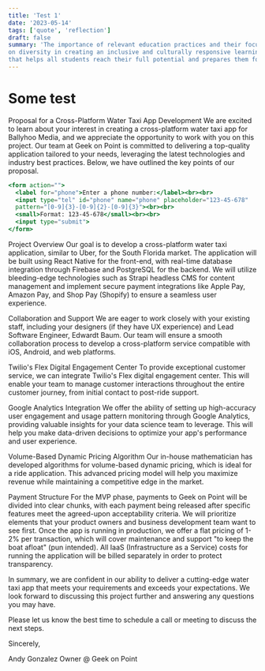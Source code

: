 ```yaml
---
title: 'Test 1'
date: '2023-05-14'
tags: ['quote', 'reflection']
draft: false
summary: 'The importance of relevant education practices and their focus
on diversity in creating an inclusive and culturally responsive learning environment
that helps all students reach their full potential and prepares them for success in an interconnected world.'
---
```


# Some test

Proposal for a Cross-Platform Water Taxi App Development
We are excited to learn about your interest in creating a cross-platform water taxi app for Ballyhoo Media, and we appreciate the opportunity to work with you on this project. Our team at Geek on Point is committed to delivering a top-quality application tailored to your needs, leveraging the latest technologies and industry best practices. Below, we have outlined the key points of our proposal.

```jsx
<form action="">
  <label for="phone">Enter a phone number:</label><br><br>
  <input type="tel" id="phone" name="phone" placeholder="123-45-678"
  pattern="[0-9]{3}-[0-9]{2}-[0-9]{3}"><br><br>
  <small>Format: 123-45-678</small><br><br>
  <input type="submit">
</form>
```
Project Overview
Our goal is to develop a cross-platform water taxi application, similar to Uber, for the South Florida market. The application will be built using React Native for the front-end, with real-time database integration through Firebase and PostgreSQL for the backend. We will utilize bleeding-edge technologies such as Strapi headless CMS for content management and implement secure payment integrations like Apple Pay, Amazon Pay, and Shop Pay (Shopify) to ensure a seamless user experience.

Collaboration and Support
We are eager to work closely with your existing staff, including your designers (if they have UX experience) and Lead Software Engineer, Edwardt Baum. Our team will ensure a smooth collaboration process to develop a cross-platform service compatible with iOS, Android, and web platforms.

Twilio's Flex Digital Engagement Center
To provide exceptional customer service, we can integrate Twilio's Flex digital engagement center. This will enable your team to manage customer interactions throughout the entire customer journey, from initial contact to post-ride support.

Google Analytics Integration
We offer the ability of setting up high-accuracy user engagement and usage pattern monitoring through Google Analytics, providing valuable insights for your data science team to leverage. This will help you make data-driven decisions to optimize your app's performance and user experience.

Volume-Based Dynamic Pricing Algorithm
Our in-house mathematician has developed algorithms for volume-based dynamic pricing, which is ideal for a ride application. This advanced pricing model will help you maximize revenue while maintaining a competitive edge in the market.

Payment Structure
For the MVP phase, payments to Geek on Point will be divided into clear chunks, with each payment being released after specific features meet the agreed-upon acceptability criteria. We will prioritize elements that your product owners and business development team want to see first. Once the app is running in production, we offer a flat pricing of 1-2% per transaction, which will cover maintenance and support "to keep the boat afloat" (pun intended). All IaaS (Infrastructure as a Service) costs for running the application will be billed separately in order to protect transparency.

In summary, we are confident in our ability to deliver a cutting-edge water taxi app that meets your requirements and exceeds your expectations. We look forward to discussing this project further and answering any questions you may have.

Please let us know the best time to schedule a call or meeting to discuss the next steps.

Sincerely,

Andy Gonzalez
Owner @ Geek on Point


